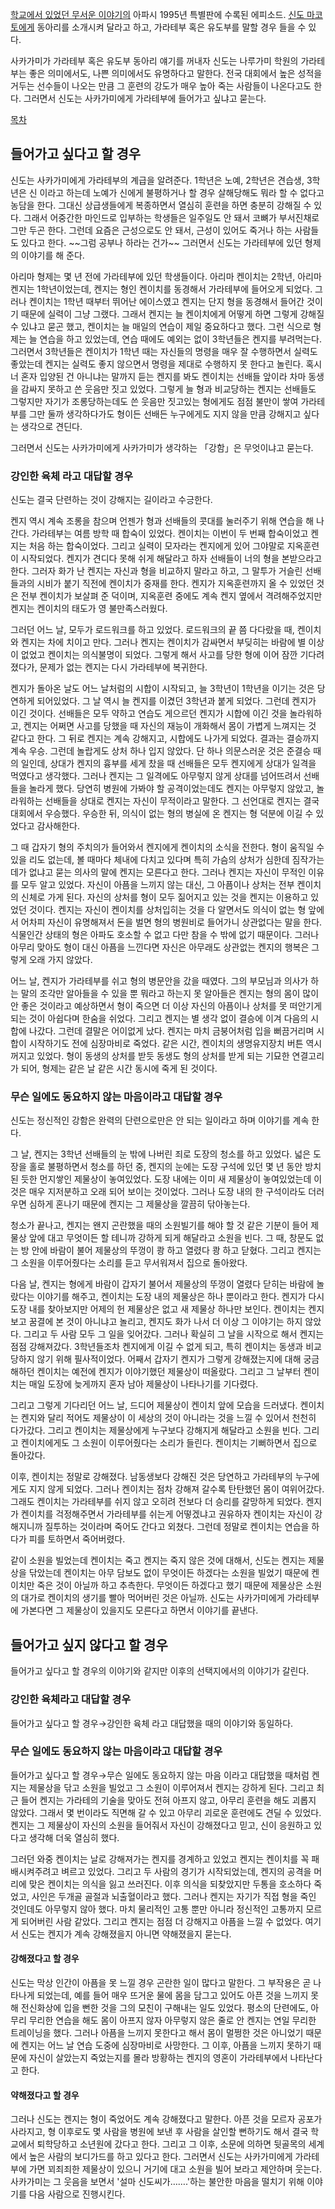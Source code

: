 [[학교에서 있었던 무서운 이야기]]의 아파시 1995년 특별판에 수록된 에피소드. [[신도 마코토]]에게 동아리를 소개시켜 달라고 하고, 가라테부 혹은 유도부를 말할 경우 들을 수 있다.

사카가미가 가라테부 혹은 유도부 동아리 얘기를 꺼내자 신도는 나루가미 학원의 가라테  부는 좋은 의미에서도, 나쁜 의미에서도 유명하다고 말한다. 전국 대회에서 높은 성적을 거두는 선수들이 나오는 만큼 그 훈련의 강도가 매우 높아 죽는 사람들이 나온다고도 한다. 그러면서 신도는 사카가미에게 가라테부에 들어가고 싶냐고 묻는다.

[[목차]]
== 들어가고 싶다고 할 경우 ==
신도는 사카가미에게 가라테부의 계급을 알려준다. 1학년은 노예, 2학년은 견습생, 3학년은 신 이라고 하는데 노예가 신에게 불평하거나 할 경우 살해당해도 뭐라 할 수 없다고 농담을 한다. 그대신 상급생들에게 복종하면서 열심히 훈련을 하면 충분히 강해질 수 있다. 그래서 어중간한 마인드로 입부하는 학생들은 일주일도 안 돼서 코뼈가 부서진채로 그만 두곤 한다. 
그런데 요즘은 근성으로도 안 돼서, 근성이 있어도 죽거나 하는 사람들도 있다고 한다. ~~그럼 공부나 하라는 건가~~ 그러면서 신도는 가라테부에 있던 형제의 이야기를 해 준다.

아리마 형제는 몇 년 전에 가라테부에 있던 학생들이다. 아리마 켄이치는 2학년, 아리마 켄지는 1학년이었는데, 켄지는 형인 켄이치를 동경해서 가라테부에 들어오게 되었다. 그러나 켄이치는 1학년 때부터 뛰어난 에이스였고 켄지는 단지 형을 동경해서 들어간 것이기 때문에 실력이 그냥 그랬다. 그래서 켄지는 늘 켄이치에게 어떻게 하면 그렇게 강해질 수 있냐고 묻곤 했고, 켄이치는 늘 매일의 연습이 제일 중요하다고 했다. 그런 식으로 형제는 늘 연습을 하고 있었는데, 연습 때에도 예외는 없이 3학년들은 켄지를 부려먹는다. 그러면서 3학년들은 켄이치가 1학년 때는 자신들의 명령을 매우 잘 수행하면서 실력도 좋았는데 켄지는 실력도 좋지 않으면서 명령을 제대로 수행하지 못 한다고 놀린다. 혹시 너 혼자 입양된 건 아니냐는 말까지 듣는 켄지를 봐도 켄이치는 선배들 앞이라 차마 동생을 감싸지 못하고 쓴 웃음만 짓고 있었다. 그렇게 늘 형과 비교당하는 켄지는 선배들도 그렇지만 자기가 조롱당하는데도 쓴 웃음만 짓고있는 형에게도 점점 불만이 쌓여 가라테부를 그만 둘까 생각하다가도 형이든 선배든 누구에게도 지지 않을 만큼 강해지고 싶다는 생각으로 견딘다.

그러면서 신도는 사카가미에게 사카가미가 생각하는 「강함」은 무엇이냐고 묻는다.

=== 강인한 육체 라고 대답할 경우 ===
신도는 결국 단련하는 것이 강해지는 길이라고 수긍한다.

켄지 역시 계속 조롱을 참으며 언젠가 형과 선배들의 콧대를 눌러주기 위해 연습을 해 나간다. 가라테부는 여름 방학 때 합숙이 있었다. 켄이치는 이번이 두 번째 합숙이었고 켄지는 처음 하는 합숙이었다. 그리고 실력이 모자라는 켄지에게 있어 그야말로 지옥훈련이 시작되었다. 켄지가 견디다 못해 쉬게 해달라고 하자 선배들이 너의 형을 본받으라고 한다. 그러자 화가 난 켄지는 자신과 형을 비교하지 말라고 하고, 그 말투가 거슬린 선배들과의 시비가 붙기 직전에 켄이치가 중재를 한다. 켄지가 지옥훈련까지 올 수 있었던 것은 전부 켄이치가 보살펴 준 덕이며, 지옥훈련 중에도 계속 켄지 옆에서 격려해주었지만 켄지는 켄이치의 태도가 영 불만족스러웠다.

그러던 어느 날, 모두가 로드워크를 하고 있었다. 로드워크의 끝 쯤 다다랐을 때, 켄이치와 켄지는 차에 치이고 만다. 그러나 켄지는 켄이치가 감싸면서 부딪히는 바람에 별 이상이 없었고 켄이치는 의식불명이 되었다. 그렇게 해서 사고를 당한 형에 이어 잠깐 기다려졌다가, 문제가 없는 켄지는 다시 가라테부에 복귀한다.

켄지가 돌아온 날도 어느 날처럼의 시합이 시작되고, 늘 3학년이 1학년을 이기는 것은 당연하게 되어있었다. 그 날 역시 늘 켄지를 이겼던 3학년과 붙게 되었다. 그런데 켄지가 이긴 것이다. 선배들은 모두 약하고 연습도 게으르던 켄지가 시합에 이긴 것을 놀라워하고, 켄지는 어쩌면 사고를 당했을 때 자신의 재능이 개화해서 몸이 가볍게 느껴지는 것 같다고 한다. 그 뒤로 켄지는 계속 강해지고, 시합에도 나가게 되었다. 결과는 결승까지 계속 우승. 그런데 놀랍게도 상처 하나 입지 않았다. 단 하나 의문스러운 것은 준결승 때의 일인데, 상대가 켄지의 흉부를 세게 찼을 때 선배들은 모두 켄지에게 상대가 일격을 먹였다고 생각했다. 그러나 켄지는 그 일격에도 아무렇지 않게 상대를 넘어뜨려서 선배들을 놀라게 했다. 당연히 병원에 가봐야 할 공격이었는데도 켄지는 아무렇지 않았고, 놀라워하는 선배들을 상대로 켄지는 자신이 무적이라고 말한다. 그 선언대로 켄지는 결국 대회에서 우승했다. 우승한 뒤, 의식이 없는 형의 병실에 온 켄지는 형 덕분에 이길 수 있었다고 감사해한다.

그 때 갑자기 형의 주치의가 들어와서 켄지에게 켄이치의 소식을 전한다. 형이 움직일 수 있을 리도 없는데, 볼 때마다 체내에 다치고 있다며 특히 가슴의 상처가 심한데 짐작가는 데가 없냐고 묻는 의사의 말에 켄지는 모른다고 한다. 그러나 켄지는 자신이 무적인 이유를 모두 알고 있었다. 자신이 아픔을 느끼지 않는 대신, 그 아픔이나 상처는 전부 켄이치의 신체로 가게 된다. 자신의 상처를 형이 모두 짊어지고 있는 것을 켄지는 이용하고 있었던 것이다. 켄지는 자신이 켄이치를 상처입히는 것을 다 알면서도 의식이 없는 형 앞에서 어차피 자신이 유명해져서 돈을 벌면 형의 병원비로 들어가니 상관없다는 말을 한다. 식물인간 상태의 형은 아파도 호소할 수 없고 다만 참을 수 밖에 없기 때문이다. 그러나 아무리 맞아도 형이 대신 아픔을 느낀다면 자신은 아무래도 상관없는 켄지의 행복은 그렇게 오래 가지 않았다.

어느 날, 켄지가 가라테부를 쉬고 형의 병문안을 갔을 때였다. 그의 부모님과 의사가 하는 말의 조각만 알아들을 수 있을 뿐 뭐라고 하는지 못 알아들은 켄지는 형의 몸이 많이 안 좋은 것이라고 예상하면서 형이 죽으면 더 이상 자신의 아픔이나 상처를 못 떠안기게 되는 것이 아쉽다며 한숨을 쉬었다. 그리고 켄지는 별 생각 없이 결승에 이겨 다음의 시합에 나갔다. 그런데 결말은 어이없게 났다. 켄지는 마치 금붕어처럼 입을 뻐끔거리며 시합이 시작하기도 전에 심장마비로 죽었다. 같은 시간, 켄이치의 생명유지장치 버튼 역시 꺼지고 있었다. 형이 동생의 상처를 받듯 동생도 형의 상처를 받게 되는 기묘한 연결고리가 되어, 형제는 같은 날 같은 시간 동시에 죽게 된 것이다.

=== 무슨 일에도 동요하지 않는 마음이라고 대답할 경우 ===
신도는 정신적인 강함은 완력의 단련으로만은 안 되는 일이라고 하며 이야기를 계속 한다.

그 날, 켄지는 3학년 선배들의 눈 밖에 나버린 죄로 도장의 청소를 하고 있었다. 넓은 도장을 홀로 불평하면서 청소를 하던 중, 켄지의 눈에는 도장 구석에 있던 몇 년 동안 방치된 듯한 먼지쌓인 제물상이 놓여있었다. 도장 내에는 이미 새 제물상이 놓여있었는데 이것은 매우 지저분하고 오래 되어 보이는 것이었다. 그러나 도장 내의 한 구석이라도 더러우면 심하게 혼나기 때문에 켄지는 그 제물상을 깔끔히 닦아놓는다.

청소가 끝나고, 켄지는 왠지 곤란했을 때의 소원빌기를 해야 할 것 같은 기분이 들어 제물상 앞에 대고 무엇이든 할 테니까 강하게 되게 해달라고 소원을 빈다. 그 때, 창문도 없는 방 안에 바람이 불어 제물상의 뚜껑이 쾅 하고 열렸다 쾅 하고 닫혔다. 그리고 켄지는 그 소원을 이루어줬다는 소리를 듣고 무서워져서 집으로 돌아왔다.

다음 날, 켄지는 형에게 바람이 갑자기 불어서 제물상의 뚜껑이 열렸다 닫히는 바람에 놀랐다는 이야기를 해주고, 켄이치는 도장 내의 제물상은 하나 뿐이라고 한다. 켄지가 다시 도장 내를 찾아보지만 어제의 헌 제물상은 없고 새 제물상 하나만 보인다. 켄이치는 켄지보고 꿈결에 본 것이 아니냐고 놀리고, 켄지도 화가 나서 더 이상 그 이야기는 하지 않았다. 그리고 두 사람 모두 그 일을 잊어갔다. 그러나 확실히 그 날을 시작으로 해서 켄지는 점점 강해져갔다. 3학년들조차 켄지에게 이길 수 없게 되고, 특히 켄이치는 동생과 비교당하지 않기 위해 필사적이었다. 어째서 갑자기 켄지가 그렇게 강해졌는지에 대해 궁금해하던 켄이치는 예전에 켄지가 이야기했던 제물상이 떠올랐다. 그리고 그 날부터 켄이치는 매일 도장에 늦게까지 혼자 남아 제물상이 나타나기를 기다렸다.

그리고 그렇게 기다리던 어느 날, 드디어 제물상이 켄이치 앞에 모습을 드러냈다. 켄이치는 켄지와 달리 적어도 제물상이 이 세상의 것이 아니라는 것을 느낄 수 있어서 천천히 다가갔다. 그리고 켄이치는 제물상에게 누구보다 강해지게 해달라고 소원을 빈다. 그리고 켄이치에게도 그 소원이 이루어줬다는 소리가 들린다. 켄이치는 기뻐하면서 집으로 돌아갔다.

이후, 켄이치는 정말로 강해졌다. 남동생보다 강해진 것은 당연하고 가라테부의 누구에게도 지지 않게 되었다. 그러나 켄이치는 점차 강해져 갈수록 탄탄했던 몸이 여위어갔다. 그래도 켄이치는 가라테부를 쉬지 않고 오히려 전보다 더 승리를 갈망하게 되었다. 켄지가 켄이치를 걱정해주면서 가라테부를 쉬는게 어떻겠냐고 권유하자 켄이치는 자신이 강해지니까 질투하는 것이라며 죽어도 간다고 외쳤다. 그런데 정말로 켄이치는 연습을 하다가 피를 토하면서 죽어버렸다.

같이 소원을 빌었는데 켄이치는 죽고 켄지는 죽지 않은 것에 대해서, 신도는 켄지는 제물상을 닦았는데 켄이치는 아무 담보도 없이 무엇이든 하겠다는 소원을 빌었기 때문에 켄이치만 죽은 것이 아닐까 하고 추측한다. 무엇이든 하겠다고 했기 때문에 제물상은 소원의 대가로 켄이치의 생기를 빨아 먹어버린 것은 아닐까. 신도는 사카가미에게 가라테부에 가본다면 그 제물상이 있을지도 모른다고 하면서 이야기를 끝낸다.

== 들어가고 싶지 않다고 할 경우 ==
들어가고 싶다고 할 경우의 이야기와 같지만 이후의 선택지에서의 이야기가 갈린다.

=== 강인한 육체라고 대답할 경우 ===
들어가고 싶다고 할 경우→강인한 육체 라고 대답했을 때의 이야기와 동일하다.

=== 무슨 일에도 동요하지 않는 마음이라고 대답할 경우 ===
들어가고 싶다고 할 경우→무슨 일에도 동요하지 않는 마음 이라고 대답했을 때처럼 켄지는 제물상을 닦고 소원을 빌었고 그 소원이 이루어져서 켄지는 강하게 된다. 그리고 최근 들어 켄지는 가라테의 기술을 맞아도 전혀 아프지 않고, 아무리 훈련을 해도 괴롭지 않았다. 그래서 몇 번이라도 직면해 갈 수 있고 아무리 괴로운 훈련에도 견딜 수 있었다. 켄지는 그 제물상이 자신의 소원을 들어줘서 자신이 강해졌다고 믿고, 신이 응원하고 있다고 생각해 더욱 열심히 했다.

그러던 와중 켄이치는 날로 강해져가는 켄지를 경계하고 있었고 켄지는 켄이치를 꼭 패배시켜주려고 벼르고 있었다. 그리고 두 사람의 경기가 시작되었는데, 켄지의 공격을 머리에 맞은 켄이치는 의식을 잃고 쓰러진다. 이후 의식을 되찾았지만 두통을 호소하다 죽었고, 사인은 두개골 골절과 뇌출혈이라고 했다. 그러나 켄지는 자기가 직접 형을 죽인 것인데도 아무렇지 않아 했다. 마치 물리적인 고통 뿐만 아니라 정신적인 고통까지 모르게 되어버린 사람 같았다. 그리고 켄지는 점점 더 강해지고 아픔을 느낄 수 없었다. 여기서 신도는 켄지가 계속 강해졌을지 아니면 약해졌을지 묻는다.

==== 강해졌다고 할 경우 ====
신도는 막상 인간이 아픔을 못 느낄 경우 곤란한 일이 많다고 말한다. 그 부작용은 곧 나타나게 되었는데, 예를 들어 매우 뜨거운 물에 몸을 담그고 있어도 아픈 것을 느끼지 못해 전신화상에 입을 뻔한 것을 그의 모친이 구해내는 일도 있었다. 평소의 단련에도, 아무리 무리한 연습을 해도 몸이 아프지 않자 아무렇지 않은 줄로 안 켄지는 연일 무리한 트레이닝을 했다. 그러나 아픔을 느끼지 못한다고 해서 몸이 멀쩡한 것은 아니었기 때문에 켄지는 어느 날 연습 도중에 심장마비로 사망한다. 그 이후, 아픔을 느끼지 못하기 때문에 자신이 살았는지 죽었는지를 몰라 방황하는 켄지의 영혼이 가라테부에서 나타난다고 한다.

==== 약해졌다고 할 경우 ====
그러나 신도는 켄지는 형이 죽었어도 계속 강해졌다고 말한다. 아픈 것을 모르자 공포가 사라지고, 형 이후로도 몇 사람을 병원에 보낸 후 사람을 살인할 뻔하기도 해서 결국 학교에서 퇴학당하고 소년원에 갔다고 한다. 그리고 그 이후, 소문에 의하면 뒷골목의 세계에서 높은 사람의 보디가드를 하고 있다고 한다. 그러면서 신도는 사카가미에게 가라테부에 가면 꾀죄죄한 제물상이 있으니 거기에 대고 소원을 빌어 보라고 제안하며 웃는다. 사카가미는 그 웃음을 보면서 '설마 신도씨가…….'하는 불안한 마음을 떨치기 위해 이야기를 다음 사람으로 진행시킨다.

